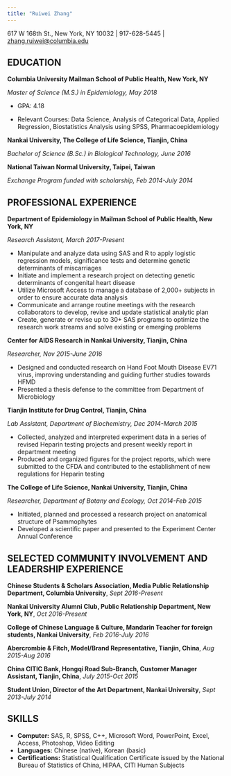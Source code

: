 ```yaml
---
title: "Ruiwei Zhang"
---
```

617 W 168th St., New York, NY 10032 | 917-628-5445 | [zhang.ruiwei@columbia.edu](zhang.ruiwei@columbia.edu) 

## EDUCATION

**Columbia University Mailman School of Public Health, New York, NY**

*Master of Science (M.S.) in Epidemiology, May 2018*

* GPA: 4.18

* Relevant Courses: Data Science, Analysis of Categorical Data, Applied Regression, Biostatistics Analysis using SPSS, Pharmacoepidemiology

**Nankai University, The College of Life Science, Tianjin, China**

*Bachelor of Science (B.Sc.) in Biological Technology, June 2016*

**National Taiwan Normal University, Taipei, Taiwan**

*Exchange Program funded with scholarship, Feb 2014-July 2014*

## PROFESSIONAL EXPERIENCE

**Department of Epidemiology in Mailman School of Public Health, New York, NY**

*Research Assistant, March 2017-Present*

*	Manipulate and analyze data using SAS and R to apply logistic regression models, significance tests and determine genetic determinants of miscarriages
*	Initiate and implement a research project on detecting genetic determinants of congenital heart disease
*	Utilize Microsoft Access to manage a database of 2,000+ subjects in order to ensure accurate data analysis
*	Communicate and arrange routine meetings with the research collaborators to develop, revise and update statistical analytic plan
*	Create, generate or revise up to 30+ SAS programs to optimize the research work streams and solve existing or emerging problems  

**Center for AIDS Research in Nankai University, Tianjin, China**

*Researcher, Nov 2015-June 2016*

*	Designed and conducted research on Hand Foot Mouth Disease EV71 virus, improving understanding and guiding further studies towards HFMD
*	Presented a thesis defense to the committee from Department of Microbiology

**Tianjin Institute for Drug Control, Tianjin, China**

*Lab Assistant, Department of Biochemistry, Dec 2014-March 2015*

*	Collected, analyzed and interpreted experiment data in a series of revised Heparin testing projects and present weekly report in department meeting
*	Produced and organized figures for the project reports, which were submitted to the CFDA and contributed to the establishment of new regulations for Heparin testing

**The College of Life Science, Nankai University, Tianjin, China**

*Researcher, Department of Botany and Ecology, Oct 2014-Feb 2015*

*	Initiated, planned and processed a research project on anatomical structure of Psammophytes 
*	Developed a scientific paper and presented to the Experiment Center Annual Conference

## SELECTED COMMUNITY INVOLVEMENT AND LEADERSHIP EXPERIENCE

**Chinese Students & Scholars Association, Media Public Relationship Department, Columbia University**, *Sept 2016-Present*

**Nankai University Alumni Club, Public Relationship Department, New York, NY**, *Oct 2016-Present*

**College of Chinese Language & Culture, Mandarin Teacher for foreign students, Nankai University**, *Feb 2016-July 2016*

**Abercrombie & Fitch, Model/Brand Representative, Tianjin, China**, *Aug 2015-Aug 2016*

**China CITIC Bank, Hongqi Road Sub-Branch, Customer Manager Assistant, Tianjin, China**, *July 2015-Oct 2015*

**Student Union, Director of the Art Department, Nankai University**, *Sept 2013-July 2014*

## SKILLS

* **Computer:** SAS, R, SPSS, C++, Microsoft Word, PowerPoint, Excel, Access, Photoshop, Video Editing
* **Languages:** Chinese (native), Korean (basic)
* **Certifications:** Statistical Qualification Certificate issued by the National Bureau of Statistics of China, HIPAA, CITI Human Subjects
